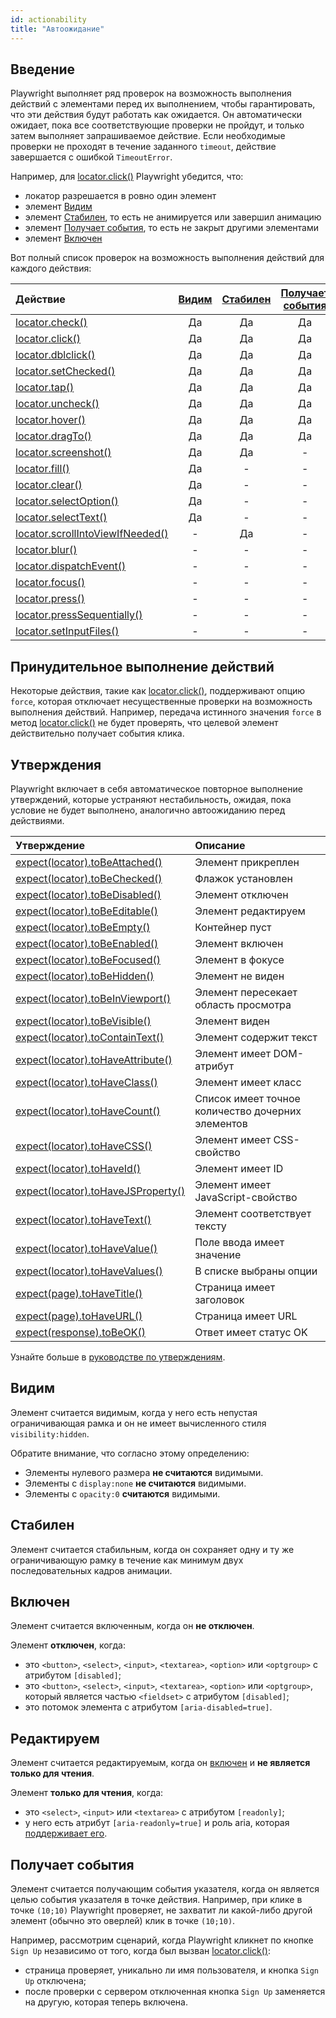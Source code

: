 ```yaml
---
id: actionability
title: "Автоожидание"
---
```


## Введение

Playwright выполняет ряд проверок на возможность выполнения действий с элементами перед их выполнением, чтобы гарантировать, что эти действия будут работать как ожидается. Он автоматически ожидает, пока все соответствующие проверки не пройдут, и только затем выполняет запрашиваемое действие. Если необходимые проверки не проходят в течение заданного `timeout`, действие завершается с ошибкой `TimeoutError`.

Например, для [locator.click()](/api/class-locator.mdx#locator-click) Playwright убедится, что:
- локатор разрешается в ровно один элемент
- элемент [Видим]
- элемент [Стабилен], то есть не анимируется или завершил анимацию
- элемент [Получает события], то есть не закрыт другими элементами
- элемент [Включен]

Вот полный список проверок на возможность выполнения действий для каждого действия:

| Действие | [Видим] | [Стабилен] | [Получает события] | [Включен] | [Редактируем] |
| :- | :-: | :-: | :-: | :-: | :-: |
| [locator.check()](/api/class-locator.mdx#locator-check) | Да | Да | Да | Да | - |
| [locator.click()](/api/class-locator.mdx#locator-click) | Да | Да | Да | Да | - |
| [locator.dblclick()](/api/class-locator.mdx#locator-dblclick) | Да | Да | Да | Да | - |
| [locator.setChecked()](/api/class-locator.mdx#locator-set-checked) | Да | Да | Да | Да | - |
| [locator.tap()](/api/class-locator.mdx#locator-tap) | Да | Да | Да | Да | - |
| [locator.uncheck()](/api/class-locator.mdx#locator-uncheck) | Да | Да | Да | Да | - |
| [locator.hover()](/api/class-locator.mdx#locator-hover) | Да | Да | Да | - | - |
| [locator.dragTo()](/api/class-locator.mdx#locator-drag-to) | Да | Да | Да | - | - |
| [locator.screenshot()](/api/class-locator.mdx#locator-screenshot) | Да | Да | - | - | - |
| [locator.fill()](/api/class-locator.mdx#locator-fill) | Да | - | - | Да | Да |
| [locator.clear()](/api/class-locator.mdx#locator-clear) | Да | - | - | Да | Да |
| [locator.selectOption()](/api/class-locator.mdx#locator-select-option) | Да | - | - | Да | - |
| [locator.selectText()](/api/class-locator.mdx#locator-select-text) | Да | - | - | - | - |
| [locator.scrollIntoViewIfNeeded()](/api/class-locator.mdx#locator-scroll-into-view-if-needed) | - | Да | - | - | - |
| [locator.blur()](/api/class-locator.mdx#locator-blur) | - | - | - | - | - |
| [locator.dispatchEvent()](/api/class-locator.mdx#locator-dispatch-event) | - | - | - | - | - |
| [locator.focus()](/api/class-locator.mdx#locator-focus) | - | - | - | - | - |
| [locator.press()](/api/class-locator.mdx#locator-press) | - | - | - | - | - |
| [locator.pressSequentially()](/api/class-locator.mdx#locator-press-sequentially) | - | - | - | - | - |
| [locator.setInputFiles()](/api/class-locator.mdx#locator-set-input-files) | - | - | - | - | - |

## Принудительное выполнение действий

Некоторые действия, такие как [locator.click()](/api/class-locator.mdx#locator-click), поддерживают опцию `force`, которая отключает несущественные проверки на возможность выполнения действий. Например, передача истинного значения `force` в метод [locator.click()](/api/class-locator.mdx#locator-click) не будет проверять, что целевой элемент действительно получает события клика.

## Утверждения

Playwright включает в себя автоматическое повторное выполнение утверждений, которые устраняют нестабильность, ожидая, пока условие не будет выполнено, аналогично автоожиданию перед действиями.

| Утверждение | Описание |
| :- | :- |
| [expect(locator).toBeAttached()](/api/class-locatorassertions.mdx#locator-assertions-to-be-attached) | Элемент прикреплен |
| [expect(locator).toBeChecked()](/api/class-locatorassertions.mdx#locator-assertions-to-be-checked) | Флажок установлен |
| [expect(locator).toBeDisabled()](/api/class-locatorassertions.mdx#locator-assertions-to-be-disabled) | Элемент отключен |
| [expect(locator).toBeEditable()](/api/class-locatorassertions.mdx#locator-assertions-to-be-editable) | Элемент редактируем |
| [expect(locator).toBeEmpty()](/api/class-locatorassertions.mdx#locator-assertions-to-be-empty) | Контейнер пуст |
| [expect(locator).toBeEnabled()](/api/class-locatorassertions.mdx#locator-assertions-to-be-enabled) | Элемент включен |
| [expect(locator).toBeFocused()](/api/class-locatorassertions.mdx#locator-assertions-to-be-focused) | Элемент в фокусе |
| [expect(locator).toBeHidden()](/api/class-locatorassertions.mdx#locator-assertions-to-be-hidden) | Элемент не виден |
| [expect(locator).toBeInViewport()](/api/class-locatorassertions.mdx#locator-assertions-to-be-in-viewport) | Элемент пересекает область просмотра |
| [expect(locator).toBeVisible()](/api/class-locatorassertions.mdx#locator-assertions-to-be-visible) | Элемент виден |
| [expect(locator).toContainText()](/api/class-locatorassertions.mdx#locator-assertions-to-contain-text) | Элемент содержит текст |
| [expect(locator).toHaveAttribute()](/api/class-locatorassertions.mdx#locator-assertions-to-have-attribute) | Элемент имеет DOM-атрибут |
| [expect(locator).toHaveClass()](/api/class-locatorassertions.mdx#locator-assertions-to-have-class) | Элемент имеет класс |
| [expect(locator).toHaveCount()](/api/class-locatorassertions.mdx#locator-assertions-to-have-count) | Список имеет точное количество дочерних элементов |
| [expect(locator).toHaveCSS()](/api/class-locatorassertions.mdx#locator-assertions-to-have-css) | Элемент имеет CSS-свойство |
| [expect(locator).toHaveId()](/api/class-locatorassertions.mdx#locator-assertions-to-have-id) | Элемент имеет ID |
| [expect(locator).toHaveJSProperty()](/api/class-locatorassertions.mdx#locator-assertions-to-have-js-property) | Элемент имеет JavaScript-свойство |
| [expect(locator).toHaveText()](/api/class-locatorassertions.mdx#locator-assertions-to-have-text) | Элемент соответствует тексту |
| [expect(locator).toHaveValue()](/api/class-locatorassertions.mdx#locator-assertions-to-have-value) | Поле ввода имеет значение |
| [expect(locator).toHaveValues()](/api/class-locatorassertions.mdx#locator-assertions-to-have-values) | В списке выбраны опции |
| [expect(page).toHaveTitle()](/api/class-pageassertions.mdx#page-assertions-to-have-title) | Страница имеет заголовок |
| [expect(page).toHaveURL()](/api/class-pageassertions.mdx#page-assertions-to-have-url) | Страница имеет URL |
| [expect(response).toBeOK()](/api/class-apiresponseassertions.mdx#api-response-assertions-to-be-ok) | Ответ имеет статус OK |

Узнайте больше в [руководстве по утверждениям](./test-assertions.mdx).

## Видим

Элемент считается видимым, когда у него есть непустая ограничивающая рамка и он не имеет вычисленного стиля `visibility:hidden`.

Обратите внимание, что согласно этому определению:
* Элементы нулевого размера **не считаются** видимыми.
* Элементы с `display:none` **не считаются** видимыми.
* Элементы с `opacity:0` **считаются** видимыми.

## Стабилен

Элемент считается стабильным, когда он сохраняет одну и ту же ограничивающую рамку в течение как минимум двух последовательных кадров анимации.

## Включен

Элемент считается включенным, когда он **не отключен**.

Элемент **отключен**, когда:
- это `<button>`, `<select>`, `<input>`, `<textarea>`, `<option>` или `<optgroup>` с атрибутом `[disabled]`;
- это `<button>`, `<select>`, `<input>`, `<textarea>`, `<option>` или `<optgroup>`, который является частью `<fieldset>` с атрибутом `[disabled]`;
- это потомок элемента с атрибутом `[aria-disabled=true]`.

## Редактируем

Элемент считается редактируемым, когда он [включен] и **не является только для чтения**.

Элемент **только для чтения**, когда:
- это `<select>`, `<input>` или `<textarea>` с атрибутом `[readonly]`;
- у него есть атрибут `[aria-readonly=true]` и роль aria, которая [поддерживает его](https://w3c.github.io/aria/#aria-readonly).

## Получает события

Элемент считается получающим события указателя, когда он является целью события указателя в точке действия. Например, при клике в точке `(10;10)` Playwright проверяет, не захватит ли какой-либо другой элемент (обычно это оверлей) клик в точке `(10;10)`.

Например, рассмотрим сценарий, когда Playwright кликнет по кнопке `Sign Up` независимо от того, когда был вызван [locator.click()](/api/class-locator.mdx#locator-click):
- страница проверяет, уникально ли имя пользователя, и кнопка `Sign Up` отключена;
- после проверки с сервером отключенная кнопка `Sign Up` заменяется на другую, которая теперь включена.

[Видим]: #visible "Видим"
[Стабилен]: #stable "Стабилен"
[Включен]: #enabled "Включен"
[Редактируем]: #editable "Редактируем"
[Получает события]: #receives-events "Получает события"